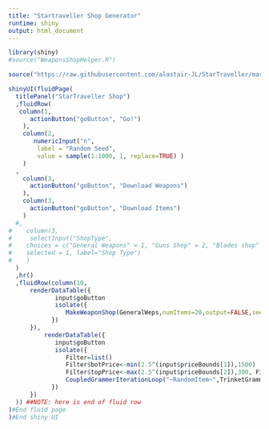 ```yaml
---
title: "Startraveller Shop Generator"
runtime: shiny
output: html_document
---
```


```r
library(shiny)
#source("WeaponsShopHelper.R")

source("https://raw.githubusercontent.com/alastair-JL/StarTraveller/master/WeaponsShopHelper.R")

shinyUI(fluidPage(
  titlePanel("StarTraveller Shop")
  ,fluidRow(
   column(1,
      actionButton("goButton", "Go!")
    ),
    column(2,
       numericInput("n", 
        label = "Random Seed",
        value = sample(1:1000, 1, replace=TRUE) )   
    )
  ,
    column(3,
      actionButton("goButton", "Download Weapons")
    ),    
    column(3,
      actionButton("goButton", "Download Items")
    )
  #,    
#    column(3,
#     selectInput("ShopType",
#    choices = c("General Weapons" = 1, "Guns Shop" = 2, "Blades shop" = 3), 
#    selected = 1, label="Shop Type")
#    )
  )
  ,hr()
  ,fluidRow(column(10,    
      renderDataTable({
             input$goButton
             isolate({
                MakeWeaponShop(GeneralWeps,numItems=20,output=FALSE,seed=input$n,Filters=NULL)
            })
      }),
          renderDataTable({
             input$goButton
             isolate({
                Filter=list()
                Filter$botPrice<-min(2.5^(input$priceBounds[1]),1500)      
                Filter$topPrice<-max(2.5^(input$priceBounds[2]),300, Filter$botPrice*5)              
                CoupledGrammerIterationLoop("~RandomItem~",TrinketGrammer,seed=input$n)
            })
      })
  )) ##NOTE: here is end of fluid row
)#End fluid page
)#End shiny UI

```

